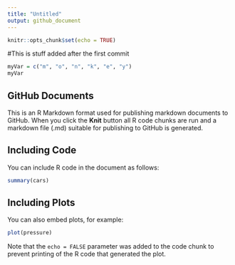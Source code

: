 ```yaml
---
title: "Untitled"
output: github_document
---
```


```r
knitr::opts_chunk$set(echo = TRUE)
```


#This is stuff added after the first commit
```r
myVar = c("m", "o", "n", "k", "e", "y")
myVar
```





## GitHub Documents

This is an R Markdown format used for publishing markdown documents to GitHub. When you click the **Knit** button all R code chunks are run and a markdown file (.md) suitable for publishing to GitHub is generated.

## Including Code

You can include R code in the document as follows:

```r
summary(cars)
```

## Including Plots

You can also embed plots, for example:

```r
plot(pressure)
```

Note that the `echo = FALSE` parameter was added to the code chunk to prevent printing of the R code that generated the plot.
